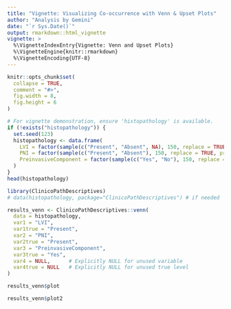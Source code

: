 ```yaml
---
title: "Vignette: Visualizing Co-occurrence with Venn & Upset Plots"
author: "Analysis by Gemini"
date: "`r Sys.Date()`"
output: rmarkdown::html_vignette
vignette: >
  %\VignetteIndexEntry{Vignette: Venn and Upset Plots}
  %\VignetteEngine{knitr::rmarkdown}
  %\VignetteEncoding{UTF-8}
---
```


```r
knitr::opts_chunk$set(
  collapse = TRUE,
  comment = "#>",
  fig.width = 8,
  fig.height = 6
)
```

```r
# For vignette demonstration, ensure 'histopathology' is available.
if (!exists("histopathology")) {
  set.seed(123)
  histopathology <- data.frame(
    LVI = factor(sample(c("Present", "Absent", NA), 150, replace = TRUE, prob = c(0.3, 0.6, 0.1))),
    PNI = factor(sample(c("Present", "Absent"), 150, replace = TRUE, prob = c(0.2, 0.8))),
    PreinvasiveComponent = factor(sample(c("Yes", "No"), 150, replace = TRUE, prob = c(0.4, 0.6)))
  )
}
head(histopathology)
```


```r
library(ClinicoPathDescriptives)
# data(histopathology, package="ClinicoPathDescriptives") # if needed

results_venn <- ClinicoPathDescriptives::venn(
  data = histopathology,
  var1 = "LVI",
  var1true = "Present",
  var2 = "PNI",
  var2true = "Present",
  var3 = "PreinvasiveComponent",
  var3true = "Yes",
  var4 = NULL,      # Explicitly NULL for unused variable
  var4true = NULL   # Explicitly NULL for unused true level
)

```

```r
results_venn$plot
```



```r
results_venn$plot2
```


